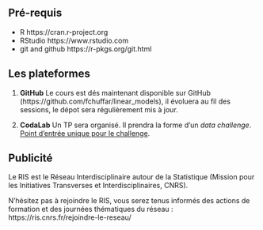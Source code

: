 ## Pré-requis
 
 - R https://cran.r-project.org 
 - RStudio https://www.rstudio.com
 - git and github https://r-pkgs.org/git.html


## Les plateformes

1. __GitHub__ Le cours est dés maintenant disponible sur GitHub (https://github.com/fchuffar/linear_models), il évoluera au fil des sessions, le dépot sera régulièrement mis à jour.


2. __CodaLab__ Un TP sera organisé. Il prendra la forme d’un *data challenge*. [Point d’entrée unique pour le challenge](https://github.com/fchuffar/starting_kit_expred3.0).  
 
  

## Publicité

Le RIS est le Réseau Interdisciplinaire autour de la Statistique (Mission pour les Initiatives Transverses et Interdisciplinaires, CNRS).

N’hésitez pas à rejoindre le RIS, vous serez tenus informés des actions de formation et des journées thématiques du réseau :
 https://ris.cnrs.fr/rejoindre-le-reseau/
 
 
